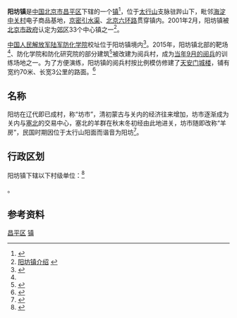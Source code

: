 {{中国乡级行政区
|景观照片文件名 = Yangfang Shengli Instant-boiled Mutton Original Restaurant (20181221134752).jpg
|景观照片描述 = 阳坊镇上最早的[[涮羊肉|涮羊肉]]店（1984年开业）
|汉语拼音 = 
|其他语言 = 
|其他语言名称 = 
|旧称 = 
|地名出处 = 
|位置图文件名 = 
|位置图描述 = 
|自定义图片= 
|建置时间 = 
|政府驻地 = 
|毗邻 = 
|总面积 = 40.52平方公里
|总人口 = 
|总人口年份 = 
|户籍人口 = 
|户籍人口年份 = 
|常住人口 = 3万人
|常住人口年份 = 
|人口密度 = 
|GDP = 
|GDP年份 = 
|邮政编码 = 102200
|电话区号 = 10
|官方网站 = 
|网站名称 = 
|11/01/14/104/000}}
'''阳坊镇'''是[[中华人民共和国|中国]][[北京市|北京市]][[昌平区|昌平区]]下辖的一个[[行政建制镇|镇]]<ref>{{PRC admin/ref sgc|{{PRC admin/parent|11/01/14/104/000}}}}</ref>，位于[[太行山|太行山]]支脉驻跸山下，毗邻[[海淀|海淀]][[中关村|中关村]]电子商品基地，[[京密引水渠|京密引水渠]]、[[北京六环路|北京六环路]]贯穿镇内。2001年2月，阳坊镇被[[北京市政府|北京市政府]]认定为[[郊区|郊区]]33个中心镇之一<ref>[http://www.chinaquhua.cn/beijing/changping_yangfangzhen.html 阳坊镇介绍] {{Wayback|url=http://www.chinaquhua.cn/beijing/changping_yangfangzhen.html |date=20111128122909 }}</ref>。

[[中国人民解放军陆军防化学院|中国人民解放军陆军防化学院]]校址位于阳坊镇境内<ref>{{Cite web |title=防化学院   |url=http://www.mod.gov.cn/reports/201403/wzry/2014-09/12/content_4536822.htm |accessdate=2020-05-10 |date=2014-09-12 |publisher=中华人民共和国国防部 |archive-date=2020-02-21 |archive-url=https://web.archive.org/web/20200221110802/http://www.mod.gov.cn/reports/201403/wzry/2014-09/12/content_4536822.htm |dead-url=no }}</ref>。2015年，阳坊镇北部的靶场<ref name="takungpao" />、防化学院和防化研究院的部分建筑<ref>{{Cite news |url=http://www.scio.gov.cn/ztk/dtzt/2015/33190/33235/33238/Document/1445953/1445953.htm |title=科技·节俭·多元——“9·3”阅兵训练科学智能 |date=2015-08-21 |work=新华网  |accessdate=2020-05-10}}</ref>被改建为阅兵村，成为[[纪念中国人民抗日战争暨世界反法西斯战争胜利70周年大会|当年9月的阅兵]]的训练场地之一。为了方便演练，阳坊镇的阅兵村按比例模仿修建了[[天安门城楼|天安门城楼]]，铺有宽约70米、长宽3公里的路面。<ref name="takungpao">{{Cite news |url=http://news.takungpao.com/mainland/focus/2015-06/3030504.html |title=探访北京阅兵村：模拟天安门 设“禁飞区” |date=2015-06-23 |work=大公网 |accessdate=2019-09-30 |archive-date=2019-09-30 |archive-url=https://web.archive.org/web/20190930104918/http://news.takungpao.com/mainland/focus/2015-06/3030504.html |dead-url=no }}</ref>

== 名称 ==
阳坊在辽代即已成村，称“坊市”，清初蒙古与关内的经济往来增加，坊市逐渐成为关内与[[塞北|塞北]]的交易中心，塞北的羊群在秋末冬初经由此地进关，坊市随即改称“羊房”，民国时期因位于太行山阳面而谐音为阳坊<ref name="hlp">{{Cite book|title=北京地铁站名掌故|last=户力平|publisher=东方出版社|year=2020|isbn=978-7-5207-1180-7|location=北京|pages=329}}</ref>。

==行政区划==
阳坊镇下辖以下村级单位：<ref>{{PRC admin/ref sgc|11/01/14/104/000}}</ref>

{{PRC admin/children|11/01/14/104/000}}。

==参考资料==
{{Reflist|2}}

{{昌平区行政区划}}

[[Category:北京市乡镇|昌平区]]
[[Category:昌平区行政区划|镇]]